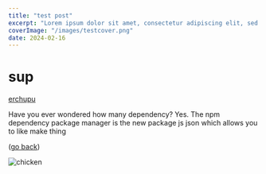 ```yaml
---
title: "test post"
excerpt: "Lorem ipsum dolor sit amet, consectetur adipiscing elit, sed do eiusmod tempor incididunt ut labore et dolore magna aliqua. Praesent elementum facilisis leo vel fringilla est ullamcorper eget. At imperdiet dui accumsan sit amet nulla facilities morbi tempus."
coverImage: "/images/testcover.png"
date: 2024-02-16
---
```


# sup

[erchupu](/)

Have you ever wondered how many dependency? Yes. The npm dependency package manager is the new package js json which
allows
you to like make thing

([go back](/blog))

![chicken](/images/chicken.png)
